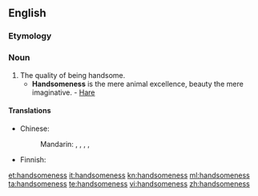 ==English==

===Etymology===
{{suffix|handsome|ness|lang=en}}

===Noun===
{{en-noun|-}}

# The quality of being handsome.
#* '''Handsomeness''' is the mere animal excellence, beauty the mere imaginative. - [[Hare]]

====Translations====
{{trans-top|quality of being handsome}}
* Chinese:
*: Mandarin: {{t+|cmn|帥氣|sc=Hani}}, {{t|cmn|帅气|tr=shuàiqi|sc=Hani}}, {{t+|cmn|英俊|tr=yīngjùn|sc=Hani}}, {{t+|cmn|俊俏|tr=jùnqiào|sc=Hani}}, {{t+|cmn|漂亮|tr=piàoliang|sc=Hani}}
{{trans-mid}}
* Finnish: {{t+|fi|komeus}}
{{trans-bottom}}

[[et:handsomeness]]
[[it:handsomeness]]
[[kn:handsomeness]]
[[ml:handsomeness]]
[[ta:handsomeness]]
[[te:handsomeness]]
[[vi:handsomeness]]
[[zh:handsomeness]]
